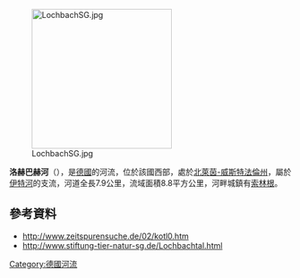 {{Coord|51.173355|N|6.986896|E|display=title}}
[[Image:LochbachSG.jpg|250px]]

'''洛赫巴赫河'''（{{lang-de|Lochbach}}），是[[德國|德國]]的河流，位於該國西部，處於[[北萊茵-威斯特法倫州|北萊茵-威斯特法倫州]]，屬於[[伊特河_(萊茵河支流)|伊特河]]的支流，河道全長7.9公里，流域面積8.8平方公里，河畔城鎮有[[索林根|索林根]]。

==參考資料==
* http://www.zeitspurensuche.de/02/kotl0.htm {{Wayback|url=http://www.zeitspurensuche.de/02/kotl0.htm |date=20180119121707 }}
* http://www.stiftung-tier-natur-sg.de/Lochbachtal.html {{Wayback|url=http://www.stiftung-tier-natur-sg.de/Lochbachtal.html |date=20141106131922 }}

{{Germany-geo-stub}}
[[Category:德國河流|Category:德國河流]]